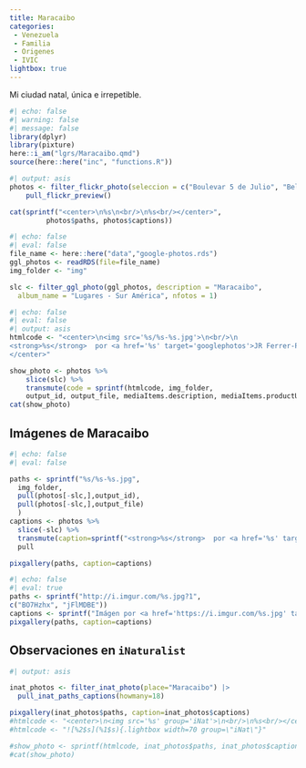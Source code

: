 ```yaml
---
title: Maracaibo
categories:
 - Venezuela
 - Familia
 - Origenes
 - IVIC
lightbox: true
---
```


Mi ciudad natal, única e irrepetible.

```r
#| echo: false
#| warning: false
#| message: false
library(dplyr)
library(pixture)
here::i_am("lgrs/Maracaibo.qmd")
source(here::here("inc", "functions.R"))
```




```r
#| output: asis
photos <- filter_flickr_photo(seleccion = c("Boulevar 5 de Julio", "Bella Vista", "Have a yellow day!", "Plaza República")) |>
    pull_flickr_preview()

cat(sprintf("<center>\n%s\n<br/>\n%s<br/></center>", 
         photos$paths, photos$captions))
```




```r
#| echo: false
#| eval: false
file_name <- here::here("data","google-photos.rds")
ggl_photos <- readRDS(file=file_name)
img_folder <- "img"

slc <- filter_ggl_photo(ggl_photos, description = "Maracaibo", 
  album_name = "Lugares - Sur América", nfotos = 1)
```

```r
#| echo: false
#| eval: false
#| output: asis
htmlcode <- "<center>\n<img src='%s/%s-%s.jpg'>\n<br/>\n
<strong>%s</strong>  por <a href='%s' target='googlephotos'>JR Ferrer-Paris @ Google Photos</a><br/>
</center>"

show_photo <- photos %>% 
    slice(slc) %>%
    transmute(code = sprintf(htmlcode, img_folder, 
    output_id, output_file, mediaItems.description, mediaItems.productUrl)) %>% pull()
cat(show_photo)
```

## Imágenes de Maracaibo

```r
#| echo: false
#| eval: false

paths <- sprintf("%s/%s-%s.jpg",
  img_folder, 
  pull(photos[-slc,],output_id),
  pull(photos[-slc,],output_file)
  )
captions <- photos %>%
  slice(-slc) %>% 
  transmute(caption=sprintf("<strong>%s</strong>  por <a href='%s' target='googlephotos'>JR Ferrer-Paris @ Google Photos</a>",mediaItems.description,mediaItems.productUrl)) %>% 
  pull

pixgallery(paths, caption=captions)

```
```r
#| echo: false
#| eval: true
paths <- sprintf("http://i.imgur.com/%s.jpg?1",
c("BO7Hzhx", "jFlMDBE"))
captions <- sprintf("Imágen por <a href='https://i.imgur.com/%s.jpg' target='imgur'>NeoMapas @ imgur</a>",  c("BO7Hzhx", "jFlMDBE"))
pixgallery(paths, caption=captions)
```

## Observaciones en `iNaturalist`


```r
#| output: asis

inat_photos <- filter_inat_photo(place="Maracaibo") |>
  pull_inat_paths_captions(howmany=18)

pixgallery(inat_photos$paths, caption=inat_photos$captions)
#htmlcode <- "<center>\n<img src='%s' group='iNat'>\n<br/>\n%s<br/></center>"
#htmlcode <- "![%2$s](%1$s){.lightbox width=70 group=\"iNat\"}"

#show_photo <- sprintf(htmlcode, inat_photos$paths, inat_photos$captions)
#cat(show_photo)

```